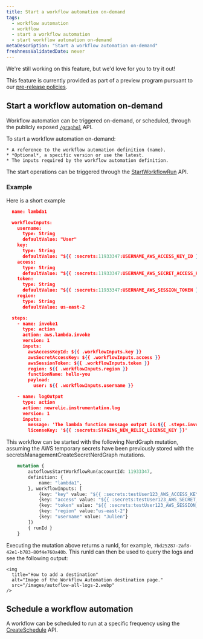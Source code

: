 ```yaml
---
title: Start a workflow automation on-demand
tags:
  - workflow automation
  - workflow
  - start a workflow automation
  - start workflow automation on-demand
metaDescription: "Start a workflow automation on-demand"
freshnessValidatedDate: never
---
```


<Callout title="preview">
  We're still working on this feature, but we'd love for you to try it out!

  This feature is currently provided as part of a preview program pursuant to our [pre-release policies](/docs/licenses/license-information/referenced-policies/new-relic-pre-release-policy).
</Callout>

## Start a workflow automation on-demand

Workflow automation can be triggered on-demand, or scheduled, through the publicly exposed [`/graphql`](/docs/apis/nerdgraph/get-started/nerdgraph-explorer) API.

To start a workflow automation on-demand:

    * A reference to the workflow automation definition (name).
    * *Optional*, a specific version or use the latest.
    * The inputs required by the workflow automation definition.

The start operations can be triggered through the [StartWorkflowRun](/docs/workflow-automation/workflow-automation-apis/start-workflow-run) API.

### Example

Here is a short example

```json
  name: lambda1

  workflowInputs:
    username:
      type: String
      defaultValue: "User"
    key:
      type: String
      defaultValue: "${{ :secrets:11933347:USERNAME_AWS_ACCESS_KEY_ID }}"
    access:
      type: String
      defaultValue: "${{ :secrets:11933347:USERNAME_AWS_SECRET_ACCESS_KEY }}"
    token:
      type: String
      defaultValue: "${{ :secrets:11933347:USERNAME_AWS_SESSION_TOKEN }}"
    region:
      type: String
      defaultValue: us-east-2

  steps:
    - name: invoke1
      type: action
      action: aws.lambda.invoke
      version: 1
      inputs:
        awsAccessKeyId: ${{ .workflowInputs.key }}
        awsSecretAccessKey: ${{ .workflowInputs.access }}
        awsSessionToken: ${{ .workflowInputs.token }}
        region: ${{ .workflowInputs.region }}
        functionName: hello-you
        payload:
          user: ${{ .workflowInputs.username }}

    - name: logOutput
      type: action
      action: newrelic.instrumentation.log
      version: 1
      inputs:
        message: 'The lambda function message output is:${{ .steps.invoke1.outputs.payload.body }}'
        licenseKey: '${{ :secrets:STAGING_NEW_RELIC_LICENSE_KEY }}'
```

This workflow can be started with the following NerdGraph mutation, assuming the AWS temporary secrets have been previously stored with the secretsManagementCreateSecretNerdGraph mutations.

```graphql
    mutation { 
        autoflowsStartWorkflowRun(accountId: 11933347,
        definition: {
            name: "lambda1",
        }, workflowInputs: [
            {key: "key" value: "${{ :secrets:testUser123_AWS_ACCESS_KEY_ID }}"}
            {key: "access" value: "${{ :secrets:testUser123_AWS_SECRET_ACCESS_KEY }}"}
            {key: "token" value: "${{ :secrets:testUser123_AWS_SESSION_TOKEN }}"}
            {key: "region" value:"us-east-2"}
            {key: "username" value: "Julien"}
        ]) 
        { runId }
    } 
```
Executing the mutation above returns a runId, for example, `7bd25287-2af8-42e1-b783-80f4e760a40b`. This runId can then be used to query the logs and see the following output:

    <img
      title="How to add a destination"
      alt="Image of the Workflow Automation destination page."
      src="/images/autoflow-all-logs-2.webp"
    />

## Schedule a workflow automation

A workflow can be scheduled to run at a specific frequency using the [CreateSchedule](/docs/workflow-automation/autoflow-api-documentation) API.